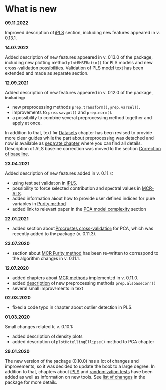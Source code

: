 # What is new {-#news}

**09.11.2022**

Improved description of [iPLS](#ipls) section, including new features appeared in v. 0.13.1.

**14.07.2022**

Added description of new features appeared in v. 0.13.0 of the package, including new plotting method `plotRMSERatio()` for PLS models and new cross-validation possibilities. Validation of PLS model text has been extended and made as separate section.


**12.09.2021**

Added description of new features appeared in v. 0.12.0 of the package, including:

* new preprocessing methods `prep.transform()`, `prep.varsel()`.
* improvements to `prep.savgol()` and `prep.norm()`.
* a possibility to combine several preprocessing method together and apply at once.

In addition to that, text for [Datasets](#datasets) chapter has been revised to provide more clear guides while the part about preprocessing was detached and now is available as [separate chapter](#preprocessing) where
you can find all details. Description of ALS baseline correction was moved to the section [Correction of baseline](#preprocessing--baseline).

**23.04.2021**

Added description of new features added in v. 0.11.4:

* using test set validation in [iPLS](#ipls).
* possibility to force selected contribution and spectral values in [MCR-ALS](#mcr--als).
* added information about how to provide user defined indices for pure variables in [Purity method](#mcr--purity)
* added link to relevant paper in the [PCA model complexity](#pca--model-complexity) section

**22.01.2021**

* added section about [Procrustes cross-validation](#pca--pcv) for PCA, which was recently added to the package (v. 0.11.3).

**23.07.2020**

* section about [MCR Purity method](#mcr--purity) has been re-written to correspond to the algorithm changes in v. 0.11.1.

**12.07.2020**

* added chapters about [MCR methods](#mcr) implemented in v. 0.11.0.
* added [description](#preprocessing--baseline) of new preprocessing methods `prep.alsbasecorr()`
* several small improvements in text

**02.03.2020**

* fixed a code typo in chapter about outlier detection in PLS.

**01.03.2020**

Small changes related to v. 0.10.1:

* added description of density plots
* added description of `plotHotellingEllipse()` method to PCA chapter


**29.01.2020**

The new version of the package (0.10.0) has a lot of changes and improvements, so it was decided
to update the book to a large degree. In addition to that, chapters about [iPLS](#ipls) and [randomization tests](#pls--randomization-test) have been added as well as information on new tools. See [list of changes](https://github.com/svkucheryavski/mdatools/blob/master/NEWS.md) in the package for more details.

